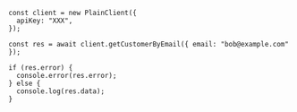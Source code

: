 ```tsx
const client = new PlainClient({
  apiKey: "XXX",
});

const res = await client.getCustomerByEmail({ email: "bob@example.com" });

if (res.error) {
  console.error(res.error);
} else {
  console.log(res.data);
}
```
